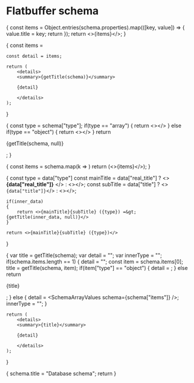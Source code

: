 

# Flatbuffer schema

{
    const items = Object.entries(schema.properties).map(([key, value]) => {
        value.title = key;
        return <SchemaGroup schema={value} />
    });
    return <>{items}</>;
}

{
    const items = <SchemaObjectValues schema={schema} />
    
    const detail = items;

    return (
        <details>
        <summary>{getTitle(schema)}</summary>

        {detail}

        </details>
    );
}

{
    const type = schema["type"];
    if(type == "array")
    {
        return <><SchemaArray schema={schema} /></>
    }
    else if(type == "object")
    {
        return <><SchemaObject schema={schema} /></>
    }
    return <p>{getTitle(schema, null)}</p>;
}

{
    const items = schema.map(k => <SchemaGroup schema={k} />)
    return (<>{items}</>);
}

{
    const type = data["type"]
    const mainTitle = data["real_title"] ? <><strong>{data["real_title"]}</strong> </> : <></>;
    const subTitle = data["title"] ? <><code>{data["title"]}</code></> : <></>;

    if(inner_data)
    {
        return <>{mainTitle}{subTitle} ({type}) =&gt; {getTitle(inner_data, null)}</>
    }

    return <>{mainTitle}{subTitle} ({type})</>
}

{
    var title = getTitle(schema);
    var detail = "";
    var innerType = "";
    if(schema.items.length == 1)
    {
        detail = "";
        const item = schema.items[0];
        title = getTitle(schema, item);
        if(item["type"] == "object")
        {
            detail = <SchemaObjectValues schema={item} />;
        }
        else
            return <p>{title}</p>;
    }
    else
    {
        detail = <SchemaArrayValues schema={schema["items"]} />;
        innerType = "";
    }

    return (
        <details>
        <summary>{title}</summary>

        {detail}

        </details>
    );
}

{
    schema.title = "Database schema";
    return <SchemaArray schema={schema} />
}

<SchemaDisplay schema={Schema} />
